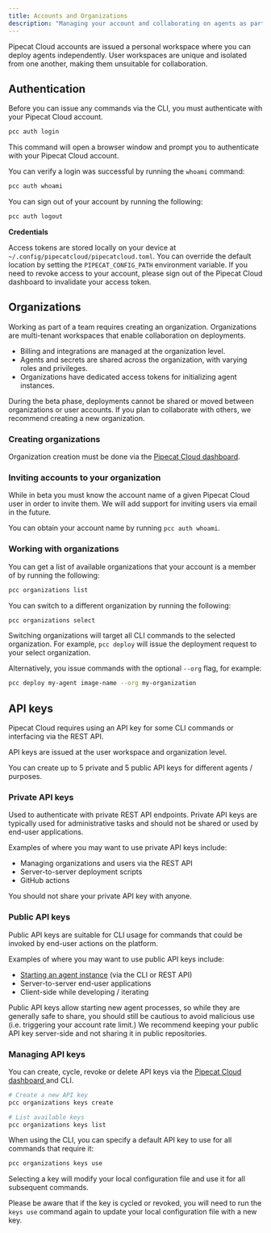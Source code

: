 ```yaml
---
title: Accounts and Organizations
description: "Managing your account and collaborating on agents as part of a team"
---
```


Pipecat Cloud accounts are issued a personal workspace where you can deploy agents independently.
User workspaces are unique and isolated from one another, making them unsuitable for collaboration.

## Authentication

Before you can issue any commands via the CLI, you must authenticate with your Pipecat Cloud account.

```bash
pcc auth login
```

This command will open a browser window and prompt you to authenticate with your Pipecat Cloud account.

You can verify a login was successful by running the `whoami` command:

```bash
pcc auth whoami
```

You can sign out of your account by running the following:

```bash
pcc auth logout
```

**Credentials**

Access tokens are stored locally on your device at `~/.config/pipecatcloud/pipecatcloud.toml`. You can override the default location by setting the `PIPECAT_CONFIG_PATH` environment variable.
If you need to revoke access to your account, please sign out of the Pipecat Cloud dashboard to invalidate your access token.

## Organizations

Working as part of a team requires creating an organization. Organizations are multi-tenant workspaces that enable collaboration on deployments.

- Billing and integrations are managed at the organization level.
- Agents and secrets are shared across the organization, with varying roles and privileges.
- Organizations have dedicated access tokens for initializing agent instances.

<Info>
  During the beta phase, deployments cannot be shared or moved between
  organizations or user accounts. If you plan to collaborate with others, we
  recommend creating a new organization.
</Info>

### Creating organizations

Organization creation must be done via the [Pipecat Cloud dashboard<Icon icon="arrow-up-right-from-square" iconType="solid" />](https://pipecat.daily.co/).

### Inviting accounts to your organization

While in beta you must know the account name of a given Pipecat Cloud user in order to invite them.
We will add support for inviting users via email in the future.

You can obtain your account name by running `pcc auth whoami`.

### Working with organizations

You can get a list of available organizations that your account is a member of by running the following:

```bash
pcc organizations list
```

You can switch to a different organization by running the following:

```bash
pcc organizations select
```

Switching organizations will target all CLI commands to the selected organization. For example, `pcc deploy` will issue the deployment request to your select organization.

Alternatively, you issue commands with the optional `--org` flag, for example:

```bash
pcc deploy my-agent image-name --org my-organization
```

## API keys

Pipecat Cloud requires using an API key for some CLI commands or interfacing via the REST API.

API keys are issued at the user workspace and organization level.

You can create up to 5 private and 5 public API keys for different agents / purposes.

### Private API keys

Used to authenticate with private REST API endpoints. Private API keys
are typically used for administrative tasks and should not be shared or used by end-user applications.

Examples of where you may want to use private API keys include:

- Managing organizations and users via the REST API
- Server-to-server deployment scripts
- GitHub actions

You should not share your private API key with anyone.

### Public API keys

Public API keys are suitable for CLI usage for commands that could be invoked by end-user actions on the platform.

Examples of where you may want to use public API keys include:

- [Starting an agent instance](/agents/active-sessions) (via the CLI or REST API)
- Server-to-server end-user applications
- Client-side while developing / iterating

Public API keys allow starting new agent processes, so while they are generally safe to share, you should still be cautious to avoid
malicious use (i.e. triggering your account rate limit.) We recommend keeping your public API key server-side and not sharing it in public repositories.

### Managing API keys

You can create, cycle, revoke or delete API keys via the [Pipecat Cloud dashboard <Icon icon="arrow-up-right-from-square" iconType="solid" />](https://pipecat.daily.co) and CLI.

```bash
# Create a new API key
pcc organizations keys create

# List available keys
pcc organizations keys list
```

When using the CLI, you can specify a default API key to use for all commands that require it:

```bash
pcc organizations keys use
```

Selecting a key will modify your local configuration file and use it for all subsequent commands.

Please be aware that if the key is cycled or revoked, you will need to run the `keys use` command again to update your local configuration file with a new key.
